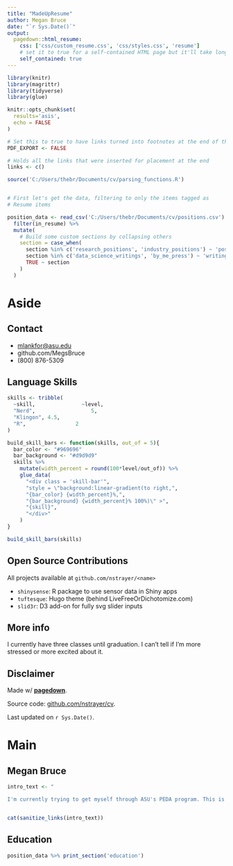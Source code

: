 ---
title: "MadeUpResume"
author: Megan Bruce
date: "`r Sys.Date()`"
output:
  pagedown::html_resume:
    css: ['css/custom_resume.css', 'css/styles.css', 'resume']
    # set it to true for a self-contained HTML page but it'll take longer to render
    self_contained: true
---

```{r, include = FALSE}

library(knitr)
library(magrittr)
library(tidyverse)
library(glue)
```

```{r, include=FALSE}

knitr::opts_chunk$set(
  results='asis', 
  echo = FALSE
)

# Set this to true to have links turned into footnotes at the end of the document
PDF_EXPORT <- FALSE

# Holds all the links that were inserted for placement at the end
links <- c()

source('C:/Users/thebr/Documents/cv/parsing_functions.R')


# First let's get the data, filtering to only the items tagged as
# Resume items

position_data <- read_csv('C:/Users/thebr/Documents/cv/positions.csv') %>% 
  filter(in_resume) %>% 
  mutate(
    # Build some custom sections by collapsing others
    section = case_when(
      section %in% c('research_positions', 'industry_positions') ~ 'positions', 
      section %in% c('data_science_writings', 'by_me_press') ~ 'writings',
      TRUE ~ section
    )
  ) 


```

# Aside

## Contact {#contact}

-   <i class="fa fa-envelope"></i> [mlankfor\@asu.edu](mailto:mlankfor@asu.edu){.email}
-   <i class="fa fa-github"></i> github.com/MegsBruce
-   <i class="fa fa-phone"></i> (800) 876-5309

## Language Skills {#skills}

```{r}
skills <- tribble(
  ~skill,               ~level,
  "Nerd",                  5,
  "Klingon", 4.5,
  "R",                2
)

build_skill_bars <- function(skills, out_of = 5){
  bar_color <- "#969696"
  bar_background <- "#d9d9d9"
  skills %>% 
    mutate(width_percent = round(100*level/out_of)) %>% 
    glue_data(
      "<div class = 'skill-bar'",
      "style = \"background:linear-gradient(to right,",
      "{bar_color} {width_percent}%,",
      "{bar_background} {width_percent}% 100%)\" >",
      "{skill}",
      "</div>"
    )
}

build_skill_bars(skills)


```

## Open Source Contributions {#open-source}

All projects available at `github.com/nstrayer/<name>`

-   `shinysense`: R package to use sensor data in Shiny apps
-   `tuftesque`: Hugo theme (behind LiveFreeOrDichotomize.com)
-   `slid3r`: D3 add-on for fully svg slider inputs

## More info {#more-info}

I currently have three classes until graduation. I can't tell if I'm more stressed or more excited about it.

## Disclaimer {#disclaimer}

Made w/ [**pagedown**](https://github.com/rstudio/pagedown).

Source code: [github.com/nstrayer/cv](https://github.com/nstrayer/cv).

Last updated on `r Sys.Date()`.

# Main

## Megan Bruce {#title}

```{r}
intro_text <- "

I'm currently trying to get myself through ASU's PEDA program. This is my (mostly) made-up resume for CPP527's 6th Lab." 


cat(sanitize_links(intro_text))
```

## Education {data-icon="graduation-cap" data-concise="true"}

```{r}

position_data %>% print_section('education')

```

